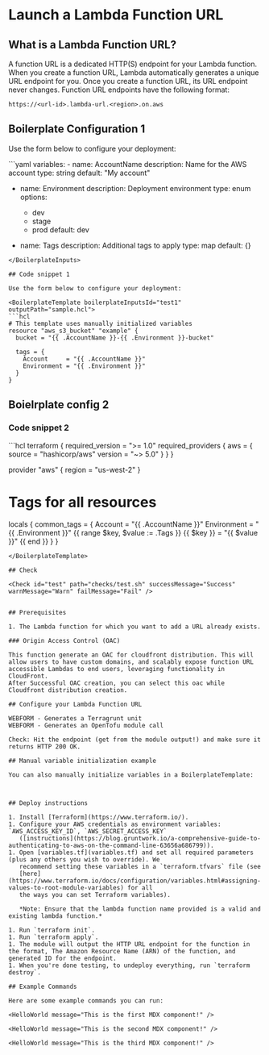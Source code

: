 # Launch a Lambda Function URL

## What is a Lambda Function URL?

A function URL is a dedicated HTTP(S) endpoint for your Lambda function. When you create a function URL, Lambda automatically generates a unique URL endpoint for you. Once you create a function URL, its URL endpoint never changes. Function URL endpoints have the following format:

```
https://<url-id>.lambda-url.<region>.on.aws
```

## Boilerplate Configuration 1

Use the form below to configure your deployment:

<BoilerplateInputs id="test1">
```yaml
variables:
  - name: AccountName
    description: Name for the AWS account
    type: string
    default: "My account"
    
  - name: Environment
    description: Deployment environment
    type: enum
    options:
      - dev
      - stage
      - prod
    default: dev
    
  - name: Tags
    description: Additional tags to apply
    type: map
    default: {}
```
</BoilerplateInputs>

## Code snippet 1

Use the form below to configure your deployment:

<BoilerplateTemplate boilerplateInputsId="test1" outputPath="sample.hcl">
```hcl
# This template uses manually initialized variables
resource "aws_s3_bucket" "example" {
  bucket = "{{ .AccountName }}-{{ .Environment }}-bucket"
  
  tags = {
    Account     = "{{ .AccountName }}"
    Environment = "{{ .Environment }}"
  }
}
```
</BoilerplateTemplate>

## Boielrplate config 2

<BoilerplateInputs id="test2" templatePath="." />

### Code snippet 2

<BoilerplateTemplate boilerplateInputsId="test2" outputPath="/a/b.hcl">
```hcl
terraform {
  required_version = ">= 1.0"
  required_providers {
    aws = {
      source  = "hashicorp/aws"
      version = "~> 5.0"
    }
  }
}

provider "aws" {
  region = "us-west-2"
}

# Tags for all resources
locals {
  common_tags = {
    Account     = "{{ .AccountName }}"
    Environment = "{{ .Environment }}"
    {{ range $key, $value := .Tags }}
    {{ $key }} = "{{ $value }}"
    {{ end }}
  }
}
```
</BoilerplateTemplate>

## Check

<Check id="test" path="checks/test.sh" successMessage="Success" warnMessage="Warn" failMessage="Fail" />


## Prerequisites

1. The Lambda function for which you want to add a URL already exists.

### Origin Access Control (OAC)

This function generate an OAC for cloudfront distribution. This will allow users to have custom domains, and scalably expose function URL accessible Lambdas to end users, leveraging functionality in CloudFront.
After Successful OAC creation, you can select this oac while Cloudfront distribution creation.

## Configure your Lambda Function URL

WEBFORM - Generates a Terragrunt unit 
WEBFORM - Generates an OpenTofu module call

Check: Hit the endpoint (get from the module output!) and make sure it returns HTTP 200 OK.

## Manual variable initialization example

You can also manually initialize variables in a BoilerplateTemplate:



## Deploy instructions

1. Install [Terraform](https://www.terraform.io/).
1. Configure your AWS credentials as environment variables: `AWS_ACCESS_KEY_ID`, `AWS_SECRET_ACCESS_KEY`
   ([instructions](https://blog.gruntwork.io/a-comprehensive-guide-to-authenticating-to-aws-on-the-command-line-63656a686799)).
1. Open [variables.tf](variables.tf) and set all required parameters (plus any others you wish to override). We
   recommend setting these variables in a `terraform.tfvars` file (see
   [here](https://www.terraform.io/docs/configuration/variables.html#assigning-values-to-root-module-variables) for all
   the ways you can set Terraform variables).

   *Note: Ensure that the lambda function name provided is a valid and existing lambda function.* 

1. Run `terraform init`.
1. Run `terraform apply`.
1. The module will output the HTTP URL endpoint for the function in the format, The Amazon Resource Name (ARN) of the function, and generated ID for the endpoint.
1. When you're done testing, to undeploy everything, run `terraform destroy`.

## Example Commands

Here are some example commands you can run:

<HelloWorld message="This is the first MDX component!" />

<HelloWorld message="This is the second MDX component!" />

<HelloWorld message="This is the third MDX component!" />


